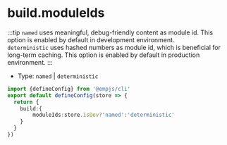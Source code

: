 # build.moduleIds
:::tip
`named` uses meaningful, debug-friendly content as module id. This option is enabled by default in development environment.         
`deterministic` uses hashed numbers as module id, which is beneficial for long-term caching. This option is enabled by default in production environment.
:::
+ Type: `named` | `deterministic`

```ts title="emp-config.js"
import {defineConfig} from '@empjs/cli'
export default defineConfig(store => {
  return {
    build:{
        moduleIds:store.isDev?'named':'deterministic'
    }
  }
})
```